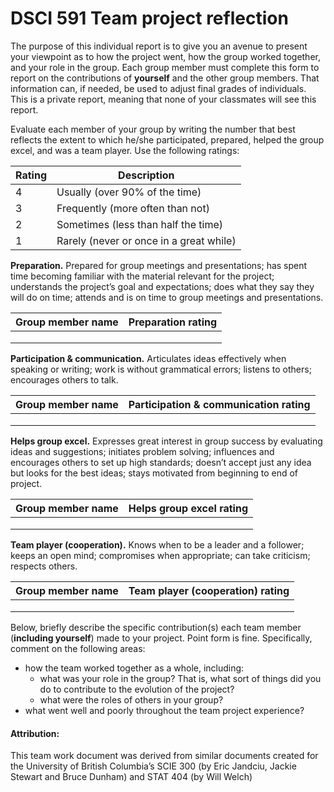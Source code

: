 # DSCI 591 Team project reflection

The purpose of this individual report is to give you an avenue to present your viewpoint as to how the project went, how the group worked together, and your role in the group. Each group member must complete this form to report on the contributions of **yourself** and the other group members. That information can, if needed, be used to adjust final grades of individuals. This is a private report, meaning that none of your classmates will see this report.

Evaluate	each	member	of	your	group	by	writing	the	number	that	best	reflects	the	extent	to	which	he/she
participated,	prepared,	helped	the	group	excel,	and	was	a	team	player.	Use	the	following	ratings:

| Rating | Description                                 |
|--------|---------------------------------------------|
| 4	     | Usually	(over	90%	of	the	time)            |
| 3	     | Frequently	(more	often	than	not)           |
| 2	     | Sometimes	(less	than	half	the	time)      |
| 1	     | Rarely	(never	or	once	in	a	great	while) |


**Preparation.**	Prepared	for	 group	meetings and presentations;	has spent time becoming familiar with the material relevant for the project; understands the project's goal and expectations;	does what they say they will do on time;	attends	and	is	on	time	to	group	meetings and presentations.

| Group member name | Preparation rating |
|-------------------|--------|
|                   |        |
|                   |        |
|                   |        |

**Participation	&	communication.**	Articulates	ideas	effectively	when speaking	or	writing;	work	is without	grammatical	errors;	listens	to	others;	encourages	others	to	talk.

| Group member name | Participation	&	communication rating |
|-------------------|--------|
|                   |        |
|                   |        |
|                   |        |

**Helps	group	excel.**	Expresses	great	interest	in	group	success	by	evaluating
ideas	and	suggestions;	initiates	problem	solving;	influences	and	encourages
others	to	set	up	high	standards;	doesn't	accept	just	any	idea	but	looks	for
the	best	ideas;	stays	motivated	from	beginning	to	end	of	project.

| Group member name | Helps	group	excel rating |
|-------------------|--------|
|                   |        |
|                   |        |
|                   |        |

\pagebreak
**Team	player	(cooperation).**	Knows	when	to	be	a	leader
and	a	follower;	keeps	an	open	mind;	compromises	when
appropriate;	can	take	criticism;	respects	others.

| Group member name | Team	player (cooperation) rating |
|-------------------|--------|
|                   |        |
|                   |        |
|                   |        |


Below,	briefly	describe	the	specific	contribution(s)	each	team	member (**including yourself**)	made	to	your	project.	Point form	is	fine.	Specifically, comment on the following areas:

- how the team worked together as a whole, including:
    - what was your role in the group? That is, what sort of things did you do to contribute to the evolution of the project?
    - what were the roles of others in your group?
- what went well and poorly throughout the team project experience?


#### Attribution:

This team work document was derived from similar documents created for the University of British Columbia's SCIE 300 (by Eric Jandciu, Jackie Stewart and Bruce Dunham) and STAT 404 (by Will Welch)